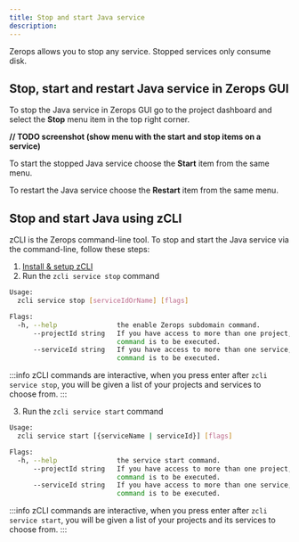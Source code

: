```yaml
---
title: Stop and start Java service
description:
---
```


Zerops allows you to stop any service. Stopped services only consume disk.

## Stop, start and restart Java service in Zerops GUI

To stop the Java service in Zerops GUI go to the project dashboard and select the **Stop** menu item in the top right corner.

**// TODO screenshot (show menu with the start and stop items on a service)**

To start the stopped Java service choose the **Start** item from the same menu.

To restart the Java service choose the **Restart** item from the same menu.

## Stop and start Java using zCLI

zCLI is the Zerops command-line tool. To stop and start the Java service via the command-line, follow these steps:

1. [Install & setup zCLI](/references/cli)
2. Run the `zcli service stop` command

```sh
Usage:
  zcli service stop [serviceIdOrName] [flags]

Flags:
  -h, --help               the enable Zerops subdomain command.
      --projectId string   If you have access to more than one project, you must specify the project ID for which the
                           command is to be executed.
      --serviceId string   If you have access to more than one service, you must specify the service ID for which the
                           command is to be executed.
```

:::info
zCLI commands are interactive, when you press enter after `zcli service stop`, you will be given a list of your projects and services to choose from.
:::

3. Run the `zcli service start` command

```sh
Usage:
  zcli service start [{serviceName | serviceId}] [flags]

Flags:
  -h, --help               the service start command.
      --projectId string   If you have access to more than one project, you must specify the project ID for which the
                           command is to be executed.
      --serviceId string   If you have access to more than one service, you must specify the service ID for which the
                           command is to be executed.
```

:::info
zCLI commands are interactive, when you press enter after `zcli service start`, you will be given a list of your projects and its services to choose from.
:::
